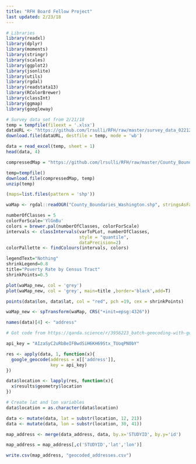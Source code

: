```yaml
---
title: "RFH Board Fellow Project"
last updated: 2/23/18
---
```


```r
# Libraries
library(readxl)
library(dplyr)
library(moments)
library(stringr)
library(scales)
library(ggplot2)
library(jsonlite)
library(utils)
library(rgdal)
library(readstata13)
library(RColorBrewer)
library(classInt)
library(ggmap)
library(googleway)
```

```r
# Survey data set from 2/21/18
temp = tempfile(fileext = '.xlsx')
dataURL <- "https://github.com/lrsulli/RFH/raw/master/survey_data_02212018.xlsx"
download.file(dataURL, destfile = temp, mode = 'wb')

data = read_excel(temp, sheet = 1)
head(data, 4)
```

```r
compressedMap = "https://github.com/lrsulli/RFH/raw/master/County_Boundaries_Washington.zip"
```

```r
temp=tempfile()
download.file(compressedMap, temp)
unzip(temp)
```

```r
(maps=list.files(pattern = 'shp'))
```

```r
waMap <- rgdal::readOGR("County_Boundaries_Washington.shp", stringsAsFactors=F)
```



```r
numberOfClasses = 5
colorForScale='YlGnBu'
colors = brewer.pal(numberOfClasses, colorForScale)
intervals <- classIntervals(varToPLot, numberOfClasses, 
                            style = "quantile",
                            dataPrecision=2)
colorPallette <- findColours(intervals, colors)
```


```r
legendText="Nothing"
shrinkLegend=0.8
title="Poverty Rate by Census Tract"
shrinkPoints=0.5

plot(waMap_new, col = 'grey')
plot(waMap_new, col = 'grey', main=title ,border='black',add=T)

points(data$lon, data$lat, col = "red", pch =19, cex = shrinkPoints)
```

```r
waMap_new <- spTransform(waMap, CRS("+init=epsg:4326"))
```



```r
names(data)[4] <- "address"

# Got code from https://qanda.science/r/3956223_batch-geocoding-with-googleway-r-how-to.jsp

api_key = "AIzaSyC2uRbBeIFBwdSiH6KH69Stx_TUoqPN0bY"

res <- apply(data, 1, function(x){
  google_geocode(address = x[['address']],
                 key = api_key)
})

data$location <- lapply(res, function(x){
  x$results$geometry$location
})

# Create lat and lon variables
data$location = as.character(data$location)

data <- mutate(data, lat = substr(location, 12, 21))
data <- mutate(data, lon = substr(location, 30, 41))

map_address <- merge(data_address, data, by.x='STUDYID', by.y='id')

map_address = map_address[,c('STUDYID','lat','lon')]

write.csv(map_address, "geocoded_addresses.csv")
```